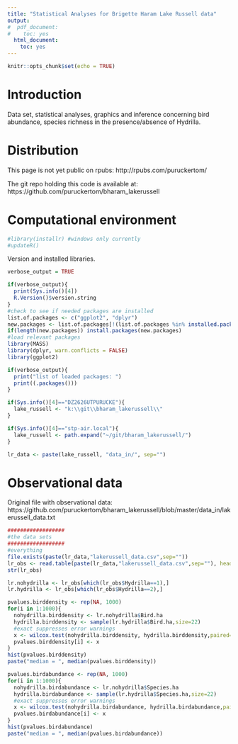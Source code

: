 ```yaml
---
title: "Statistical Analyses for Brigette Haram Lake Russell data"
output:
#  pdf_document:
#    toc: yes
  html_document:
    toc: yes
---
```


```r
knitr::opts_chunk$set(echo = TRUE)
```


Introduction
========================================================
Data set, statistical analyses, graphics and inference concerning bird abundance, species richness in the presence/absence of Hydrilla.

Distribution
========================================================
This page is not yet public on rpubs:
http://rpubs.com/puruckertom/

The git repo holding this code is available at:
https://github.com/puruckertom/bharam_lakerussell

Computational environment
========================================================

```r
#library(installr) #windows only currently
#updateR()
```
Version and installed libraries.
```r
verbose_output = TRUE

if(verbose_output){
  print(Sys.info()[4])
  R.Version()$version.string
}
#check to see if needed packages are installed
list.of.packages <- c("ggplot2", "dplyr")
new.packages <- list.of.packages[!(list.of.packages %in% installed.packages()[,"Package"])]
if(length(new.packages)) install.packages(new.packages)
#load relevant packages
library(MASS)
library(dplyr, warn.conflicts = FALSE)
library(ggplot2)

if(verbose_output){
  print("list of loaded packages: ")
  print((.packages()))
}
```

```r
if(Sys.info()[4]=="DZ2626UTPURUCKE"){
  lake_russell <- "k:\\git\\bharam_lakerussell\\"
}

if(Sys.info()[4]=="stp-air.local"){
  lake_russell <- path.expand("~/git/bharam_lakerussell/")
}

lr_data <- paste(lake_russell, "data_in/", sep="")
```

Observational data
========================================================
Original file with observational data: 
https://github.com/puruckertom/bharam_lakerussell/blob/master/data_in/lakerussell_data.txt

```r
##################
#the data sets
##################
#everything
file.exists(paste(lr_data,"lakerussell_data.csv",sep=""))
lr_obs <- read.table(paste(lr_data,"lakerussell_data.csv",sep=""), header = TRUE, sep = ",")
str(lr_obs)
```

```r
lr.nohydrilla <- lr_obs[which(lr_obs$Hydrilla==1),]
lr.hydrilla <- lr_obs[which(lr_obs$Hydrilla==2),]
```

```r
pvalues.birddensity <- rep(NA, 1000)
for(i in 1:1000){
  nohydrilla.birddensity <- lr.nohydrilla$Bird.ha
  hydrilla.birddensity <- sample(lr.hydrilla$Bird.ha,size=22)
  #exact suppresses error warnings
  x <- wilcox.test(nohydrilla.birddensity, hydrilla.birddensity,paired=TRUE,exact=FALSE)$p.value
  pvalues.birddensity[i] <- x
}
hist(pvalues.birddensity)
paste("median = ", median(pvalues.birddensity))
```
```r
pvalues.birdabundance <- rep(NA, 1000)
for(i in 1:1000){
  nohydrilla.birdabundance <- lr.nohydrilla$Species.ha
  hydrilla.birdabundance <- sample(lr.hydrilla$Species.ha,size=22)
  #exact suppresses error warnings
  x <- wilcox.test(nohydrilla.birdabundance, hydrilla.birdabundance,paired=TRUE,exact=FALSE)$p.value
  pvalues.birdabundance[i] <- x
}
hist(pvalues.birdabundance)
paste("median = ", median(pvalues.birdabundance))
```